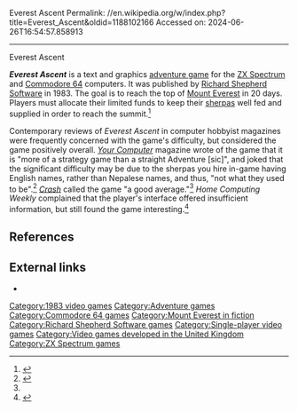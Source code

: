 Everest Ascent
Permalink: //en.wikipedia.org/w/index.php?title=Everest_Ascent&oldid=1188102166
Accessed on: 2024-06-26T16:54:57.858913



------
Everest Ascent
{{Infobox video game
|title  = Everest Ascent
|image = Everest_Ascent_ZX_Spectrum_Cover_Art.jpg
|developer = [[Richard Shepherd Software]]
|publisher = [[Richard Shepherd Software]]
|designer = 
|engine = 
|released = 1983
|genre = [[Adventure Game|Adventure]]
|modes = [[Single-player]] 
|platforms = [[ZX Spectrum]], [[Commodore 64]]
}}

'''''Everest Ascent''''' is a text and graphics [[adventure game]] for the [[ZX Spectrum]] and [[Commodore 64]] computers. It was published by [[Richard Shepherd Software]] in 1983. The goal is to reach the top of [[Mount Everest]] in 20 days. Players must allocate their limited funds to keep their [[Sherpa people|sherpas]] well fed and supplied in order to reach the summit.<ref name=":0">{{Cite journal |date=May 1984 |title=Spectrum Software Guide |url=https://archive.org/details/crash-magazine-04/page/n67/mode/1up?view=theater |journal=Crash |publisher=Newsfield Limited |issue=4 |pages=68 |quote=You have 20 days to reach the summit of Everest, starting off from limited funds (money comes in from sponsors if you seem to be doing well, but it isn't credited to you if you've forgotten to buy a radio). You must hire Sherpas with homely names and varying strengths and the habit of deserting you if you're not fed properly. Their equipment and supplies are expensive and they eat like horses. Neat graphics and the familiar prompt menu for buying and moving about. It takes some getting into and early expeditions usually last a short time until you realise what's needed most. A good average. |via=Internet Archive}}</ref>

Contemporary reviews of ''Everest Ascent'' in computer hobbyist magazines were frequently concerned with the game's difficulty, but considered the game positively overall. [[Your Computer (British magazine)|''Your Computer'']] magazine wrote of the game that it is "more of a strategy game than a straight Adventure [sic]", and joked that the significant difficulty may be due to the sherpas you hire in-game having English names, rather than Nepalese names, and thus, "not what they used to be".<ref>{{Cite journal |last=Jones |first=Meirion |date=July 1983 |title=ZX SPECTRUM SOFTWARE |url=https://archive.org/details/your-computer-magazine-july-1983/mode/1up?view=theater |journal=Your Computer |volume=3 |issue=7 |pages=63 |via=Internet Archive}}</ref> ''[[Crash (magazine)|Crash]]'' called the game "a good average."<ref name=":0" /> ''Home Computing Weekly'' complained that the player's interface offered insufficient information, but still found the game interesting.<ref>{{Cite journal |last=D.T. |date=5 April 1983 |editor-last=Harris |editor-first=Ron |title=To boldly go . . . into the unknown with your micro |url=https://archive.org/details/home-computing-weekly-005/page/n20/mode/1up?view=theater |journal=Home Computing Weekly |publisher=Argus Specialist Publications |publication-place=London, UK |issue=5 |pages=21 |via=Internet Archive}}</ref>

==References==
{{reflist}}

==External links==
*{{WoS game|id=0001675}}

[[Category:1983 video games]]
[[Category:Adventure games]]
[[Category:Commodore 64 games]]
[[Category:Mount Everest in fiction]]
[[Category:Richard Shepherd Software games]]
[[Category:Single-player video games]]
[[Category:Video games developed in the United Kingdom]]
[[Category:ZX Spectrum games]]


{{adventure-videogame-stub}}